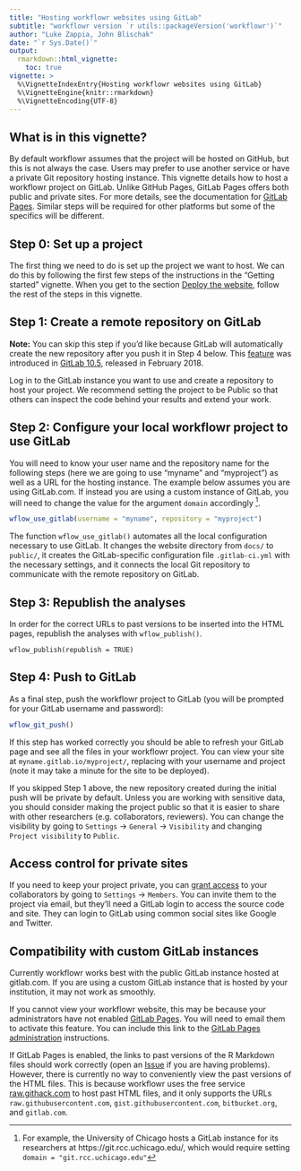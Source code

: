 ```yaml
---
title: "Hosting workflowr websites using GitLab"
subtitle: "workflowr version `r utils::packageVersion('workflowr')`"
author: "Luke Zappia, John Blischak"
date: "`r Sys.Date()`"
output:
  rmarkdown::html_vignette:
    toc: true
vignette: >
  %\VignetteIndexEntry{Hosting workflowr websites using GitLab}
  %\VignetteEngine{knitr::rmarkdown}
  %\VignetteEncoding{UTF-8}
---
```


## What is in this vignette?

By default workflowr assumes that the project will be hosted on GitHub, but this
is not always the case. Users may prefer to use another service or have a
private Git repository hosting instance. This vignette details how to host a
workflowr project on GitLab. Unlike GitHub Pages, GitLab Pages offers both
public and private sites. For more details, see the documentation for [GitLab
Pages][gitlab-pages]. Similar steps will be required for other platforms but
some of the specifics will be different.

[gitlab-pages]: https://docs.gitlab.com/ee/ci/yaml/README.html#pages

## Step 0: Set up a project

The first thing we need to do is set up the project we want to host. We can do
this by following the first few steps of the instructions in the "Getting
started" vignette. When you get to the section [Deploy the
website](wflow-01-getting-started.html#deploy-the-website), follow the rest of
the steps in this vignette.

## Step 1: Create a remote repository on GitLab

**Note:** You can skip this step if you'd like because GitLab will automatically
create the new repository after you push it in Step 4 below. This
[feature][push-to-create-a-new-project] was introduced in [GitLab
10.5][gitlab-10.5], released in February 2018.

[push-to-create-a-new-project]: https://docs.gitlab.com/ee/gitlab-basics/create-project.html#push-to-create-a-new-project
[gitlab-10.5]: https://about.gitlab.com/releases/2018/02/22/gitlab-10-5-released/

Log in to the GitLab instance you want to use and create a repository to host
your project. We recommend setting the project to be Public so that others
can inspect the code behind your results and extend your work.

## Step 2: Configure your local workflowr project to use GitLab

You will need to know your user name and the repository name for the following
steps (here we are going to use "myname" and "myproject") as well as a URL for
the hosting instance. The example below assumes you are using GitLab.com. If
instead you are using a custom instance of GitLab, you will need to change the
value for the argument `domain` accordingly ^[For example, the University of
Chicago hosts a GitLab instance for its researchers at
https://git.rcc.uchicago.edu/, which would require setting `domain =
"git.rcc.uchicago.edu"`].

```r
wflow_use_gitlab(username = "myname", repository = "myproject")
```

The function `wflow_use_gitlab()` automates all the local configuration
necessary to use GitLab. It changes the website directory from `docs/` to
`public/`, it creates the GitLab-specific configuration file `.gitlab-ci.yml`
with the necessary settings, and it connects the local Git repository to
communicate with the remote repository on GitLab.

## Step 3: Republish the analyses

In order for the correct URLs to past versions to be inserted into the HTML
pages, republish the analyses with `wflow_publish()`.

```
wflow_publish(republish = TRUE)
```

## Step 4: Push to GitLab

As a final step, push the workflowr project to GitLab (you will be prompted for
your GitLab username and password):

```r
wflow_git_push()
```

If this step has worked correctly you should be able to refresh your GitLab page
and see all the files in your workflowr project. You can view your site at
`myname.gitlab.io/myproject/`, replacing with your username and project (note it
may take a minute for the site to be deployed).

If you skipped Step 1 above, the new repository created during the initial push
will be private by default. Unless you are working with sensitive data, you
should consider making the project public so that it is easier to share with
other researchers (e.g. collaborators, reviewers). You can change the visibility
by going to `Settings` -> `General` -> `Visibility` and changing `Project
visibility` to `Public`.

## Access control for private sites

If you need to keep your project private, you can [grant access][access-control]
to your collaborators by going to `Settings` -> `Members`. You can invite them
to the project via email, but they'll need a GitLab login to access the source
code and site. They can login to GitLab using common social sites like Google
and Twitter.

[access-control]: https://gitlab.com/help/user/project/pages/pages_access_control.md

## Compatibility with custom GitLab instances

Currently workflowr works best with the public GitLab instance hosted at
gitlab.com. If you are using a custom GitLab instance that is hosted by your
institution, it may not work as smoothly.

If you cannot view your workflowr website, this may be because your
administrators have not enabled [GitLab Pages][gitlab-pages]. You will need to
email them to activate this feature. You can include this link to the [GitLab
Pages administration][gitlab-pages-admin] instructions.

[gitlab-pages-admin]: https://git.rcc.uchicago.edu/help/administration/pages/index.md

If GitLab Pages is enabled, the links to past versions of the R Markdown files
should work correctly (open an [Issue][workflowr-issues] if you are having
problems). However, there is currently no way to conveniently view the past
versions of the HTML files. This is because workflowr uses the free service
[raw.githack.com][] to host past HTML files, and it only supports the URLs
`raw.githubusercontent.com`, `gist.githubusercontent.com`, `bitbucket.org`, and
`gitlab.com`.

[raw.githack.com]: http://raw.githack.com/
[workflowr-issues]: https://github.com/workflowr/workflowr/issues
